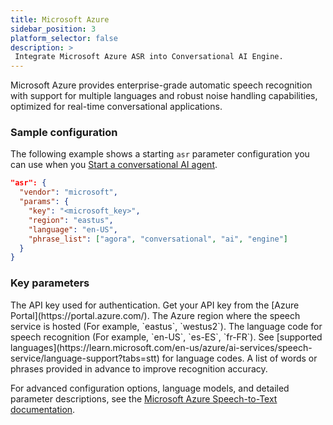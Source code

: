 ```yaml
---
title: Microsoft Azure
sidebar_position: 3
platform_selector: false
description: >
 Integrate Microsoft Azure ASR into Conversational AI Engine.
---
```



Microsoft Azure provides enterprise-grade automatic speech recognition with support for multiple languages and robust noise handling capabilities, optimized for real-time conversational applications.

### Sample configuration

The following example shows a starting `asr` parameter configuration you can use when you [Start a conversational AI agent](../../rest-api/join).

```json
"asr": {
  "vendor": "microsoft",
  "params": {
    "key": "<microsoft_key>",
    "region": "eastus",
    "language": "en-US",
    "phrase_list": ["agora", "conversational", "ai", "engine"]
  }
}
```

### Key parameters

<ParameterList title="params" required={true}>
 <Parameter name="key" type="string" required={true}>  
 The API key used for authentication. Get your API key from the [Azure Portal](https://portal.azure.com/).
 </Parameter>
 <Parameter name="region" type="string" required={true}>
 The Azure region where the speech service is hosted (For example, `eastus`, `westus2`).
 </Parameter>
 <Parameter name="language" type="string" required={true}>  
 The language code for speech recognition (For example, `en-US`, `es-ES`, `fr-FR`). See [supported languages](https://learn.microsoft.com/en-us/azure/ai-services/speech-service/language-support?tabs=stt) for language codes.
 </Parameter>
 <Parameter name="phrase_list" type="array[string]" required={false}>
 A list of words or phrases provided in advance to improve recognition accuracy.
 </Parameter>
</ParameterList>

For advanced configuration options, language models, and detailed parameter descriptions, see the [Microsoft Azure Speech-to-Text documentation](https://learn.microsoft.com/en-us/azure/ai-services/speech-service/speech-to-text).